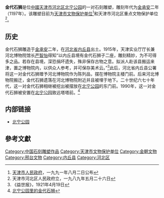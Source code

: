 {{文物保护单位
| 级别 = 省级
| 省区市 = 天津市
| 名称 = 金代石狮
| 图片 = 
| 编号 = 2-23
| 分类 = 石刻
| 时代 = [[金朝|金]]
| 所在 = [[天津市|天津市]][[河北区|河北区]]
| 登录 = 1991年8月2日
}}

'''金代石狮'''是位[[中國|中國]][[天津市|天津市]][[河北区|河北区]][[北宁公园|北宁公园]]的一对石刻雕塑，雕刻年代为[[金朝|金]][[承安_(金)|承安]]二年（1197年）。该雕塑目前为[[天津市文物保护单位|天津市文物保护单位]]<ref>[[天津市人民政府|天津市人民政府]]，一九九一年八月二日公布</ref>和天津市河北区重点文物保护单位<ref>天津市河北区人民政府立，一九八九年五月二十六日</ref>。

== 历史 ==
金代石狮雕造于[[金朝|金]][[承安_(金)|承安]]二年，在[[河北省|河北省]][[内丘县|内丘县]]出土。1915年，天津实业厅厅长兼河北博物院馆长[[严智怡|严智怡]]得知“以内丘县境有金代石狮子二座，雕刻精妙，为不可得多之品。若存在县境，深恐捐坏遗失，殊非保存古物之意。拟派人赴该县搬运来津，置之博物院内，以供众人参考，并可保存美术云。”<ref>《益世报》，1921年4月19日</ref>此后，河北省内丘县公署将这一对金代石狮赠予河北博物院作为陈列品，摆在博物院主楼门前。后来河北博物院搬迁，金代石狮遗落在河北博物院附近并且被埋于地下。二十世纪六七十年代，这一对金代石狮相继被挖出被摆放在[[北宁公园|北宁公园]]的东门前。1990年，这一对金代石狮被安置在[[北宁公园|北宁公园]]致远塔塔前。<ref>[http://www.tjhbq.gov.cn/ReadNews.asp?NewsID=14333 北宁公园里的金代石狮]{{dead link|date=十一月 2017 |bot=InternetArchiveBot }}</ref>

== 内部链接 ==
* [[北宁公园|北宁公园]]

== 參考文獻 ==
{{Reflist}}

{{天津市文物保护单位}}
[[Category:中国石刻雕塑作品|Category:中国石刻雕塑作品]]
[[Category:天津市文物保护单位|Category:天津市文物保护单位]]
[[Category:金朝文物|Category:金朝文物]]
[[Category:邢台文物|Category:邢台文物]]
[[Category:内丘县|Category:内丘县]]
[[Category:河北区|Category:河北区]]
